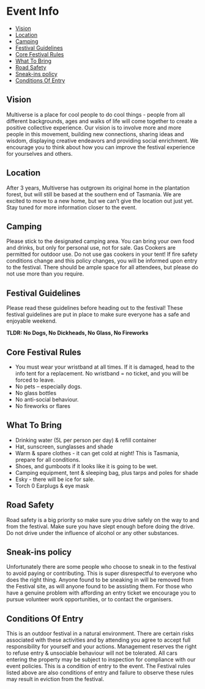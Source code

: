 # Event Info

- [Vision](#vision)
- [Location](#location)
- [Camping](#camping)
- [Festival Guidelines](#festival-guidelines)
- [Core Festival Rules](#core-festival-rules)
- [What To Bring](#what-to-bring)
- [Road Safety](#road-safety)
- [Sneak-ins policy](#sneak-ins-policy)
- [Conditions Of Entry](#conditions-of-entry)

## Vision

Multiverse is a place for cool people to do cool things - people from all different backgrounds, ages and walks of life will come together to create a positive collective experience. Our vision is to involve more and more people in this movement, building new connections, sharing ideas and wisdom, displaying creative endeavors and providing social enrichment. We encourage you to think about how you can improve the festival experience for yourselves and others.

## Location

After 3 years, Multiverse has outgrown its original home in the plantation forest, but will still be based at the southern end of Tasmania. We are excited to move to a new home, but we can’t give the location out just yet. Stay tuned for more information closer to the event.

## Camping

Please stick to the designated camping area. You can bring your own food and drinks, but only for personal use, not for sale. Gas Cookers are permitted for outdoor use. Do not use gas cookers in your tent! If fire safety conditions change and this policy changes, you will be informed upon entry to the festival. There should be ample space for all attendees, but please do not use more than you require.

## Festival Guidelines

Please read these guidelines before heading out to the festival! These festival guidelines are put in place to make sure everyone has a safe and enjoyable weekend.

**TLDR: No Dogs, No Dickheads, No Glass, No Fireworks**

## Core Festival Rules

- You must wear your wristband at all times. If it is damaged, head to the info tent for a replacement. No wristband = no ticket, and you will be forced to leave.
- No pets – especially dogs.
- No glass bottles
- No anti-social behaviour.
- No fireworks or flares

## What To Bring

- Drinking water (5L per person per day) & refill container
- Hat, sunscreen, sunglasses and shade
- Warm & spare clothes - it can get cold at night! This is Tasmania, prepare for all conditions.
- Shoes, and gumboots if it looks like it is going to be wet.
- Camping equipment, tent & sleeping bag, plus tarps and poles for shade
- Esky - there will be ice for sale.
- Torch
  0 Earplugs & eye mask

## Road Safety

Road safety is a big priority so make sure you drive safely on the way to and from the festival. Make sure you have slept enough before doing the drive. Do not drive under the influence of alcohol or any other substances.

## Sneak-ins policy

Unfortunately there are some people who choose to sneak in to the festival to avoid paying or contributing. This is super disrespectful to everyone who does the right thing. Anyone found to be sneaking in will be removed from the Festival site, as will anyone found to be assisting them. For those who have a genuine problem with affording an entry ticket we encourage you to pursue volunteer work opportunities, or to contact the organisers.

## Conditions Of Entry

This is an outdoor festival in a natural environment. There are certain risks associated with these activities and by attending you agree to accept full responsibility for yourself and your actions. Management reserves the right to refuse entry & unsociable behaviour will not be tolerated. All cars entering the property may be subject to inspection for compliance with our event policies. This is a condition of entry to the event. The Festival rules listed above are also conditions of entry and failure to observe these rules may result in eviction from the festival.
